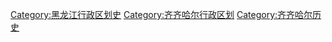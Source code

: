 [[Category:黑龙江行政区划史|Category:黑龙江行政区划史]]
[[Category:齐齐哈尔行政区划|Category:齐齐哈尔行政区划]]
[[Category:齐齐哈尔历史|Category:齐齐哈尔历史]]